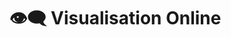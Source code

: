 
# 👁️‍🗨️ Visualisation Online

<Title
  pre={['✨ Extras']}
  title={'👁️‍🗨️ Visualisation Online'}
/>

The 👁️‍🗨️ Visualisation module is accessible
[online](https://sound-scape-explorer.github.io/sound-scape-explorer).

:::warning
To access the audio features, you are required to serve the audio files
independently.
:::
